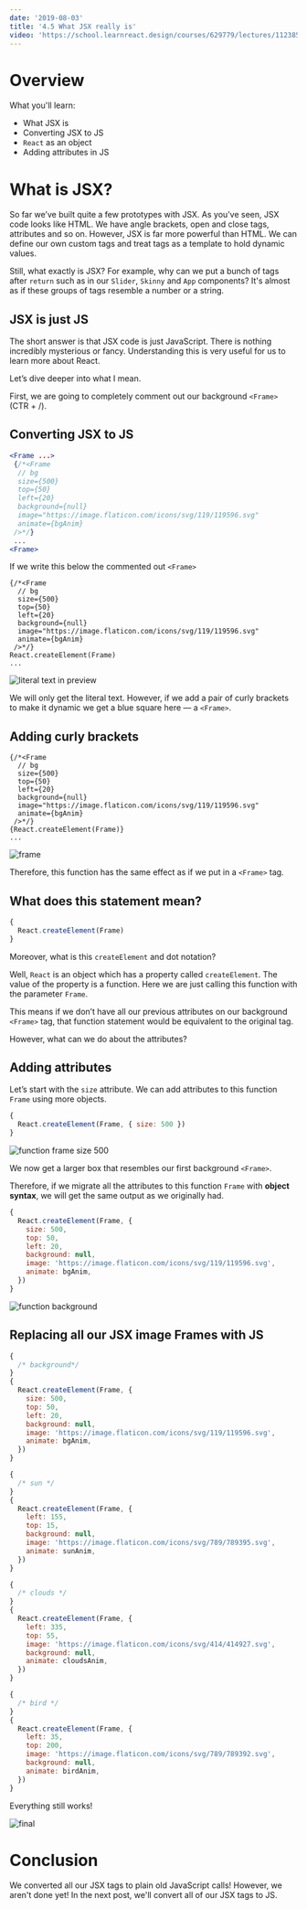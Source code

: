 ```yaml
---
date: '2019-08-03'
title: '4.5 What JSX really is'
video: 'https://school.learnreact.design/courses/629779/lectures/11238585'
---
```



# Overview

What you'll learn:

- What JSX is
- Converting JSX to JS
- `React` as an object
- Adding attributes in JS

<CourseVideoLink to={props.pageContext.frontmatter.video} />

# What is JSX?

So far we’ve built quite a few prototypes with JSX. As you’ve seen, JSX code looks like HTML. We have angle brackets, open and close tags, attributes and so on. However, JSX is far more powerful than HTML. We can define our own custom tags and treat tags as a template to hold dynamic values.

Still, what exactly is JSX? For example, why can we put a bunch of tags after `return` such as in our `Slider`, `Skinny` and `App` components? It's almost as if these groups of tags resemble a number or a string.

## JSX is just JS

The short answer is that JSX code is just JavaScript. There is nothing incredibly mysterious or fancy. Understanding this is very useful for us to learn more about React.

Let’s dive deeper into what I mean.

First, we are going to completely comment out our background `<Frame>` (CTR + /).

## Converting JSX to JS

```jsx
<Frame ...>
 {/*<Frame
  // bg
  size={500}
  top={50}
  left={20}
  background={null}
  image="https://image.flaticon.com/icons/svg/119/119596.svg"
  animate={bgAnim}
 />*/}
 ...
<Frame>
```

If we write this below the commented out `<Frame>`

```jsx{10}
{/*<Frame
  // bg
  size={500}
  top={50}
  left={20}
  background={null}
  image="https://image.flaticon.com/icons/svg/119/119596.svg"
  animate={bgAnim}
 />*/}
React.createElement(Frame)
...
```

![literal text in preview](./literal.png)

We will only get the literal text. However, if we add a pair of curly brackets to make it dynamic we get a blue square here — a `<Frame>`.

## Adding curly brackets

```jsx{10}
{/*<Frame
  // bg
  size={500}
  top={50}
  left={20}
  background={null}
  image="https://image.flaticon.com/icons/svg/119/119596.svg"
  animate={bgAnim}
 />*/}
{React.createElement(Frame)}
...
```

![frame](./functionframe2.png)

Therefore, this function has the same effect as if we put in a `<Frame>` tag.

## What does this statement mean?

```jsx
{
  React.createElement(Frame)
}
```

Moreover, what is this `createElement` and dot notation?

Well, `React` is an object which has a property called `createElement`. The value of the property is a function. Here we are just calling this function with the parameter `Frame`.

This means if we don’t have all our previous attributes on our background `<Frame>` tag, that function statement would be equivalent to the original tag.

However, what can we do about the attributes?

## Adding attributes

Let’s start with the `size` attribute. We can add attributes to this function `Frame` using more objects.

```jsx
{
  React.createElement(Frame, { size: 500 })
}
```

![function frame size 500](./function500.png)

We now get a larger box that resembles our first background `<Frame>`.

Therefore, if we migrate all the attributes to this function `Frame` with **object syntax**, we will get the same output as we originally had.

```jsx
{
  React.createElement(Frame, {
    size: 500,
    top: 50,
    left: 20,
    background: null,
    image: 'https://image.flaticon.com/icons/svg/119/119596.svg',
    animate: bgAnim,
  })
}
```

![function background](./functionbackground.png)

## Replacing all our JSX image Frames with JS

```jsx
{
  /* background*/
}
{
  React.createElement(Frame, {
    size: 500,
    top: 50,
    left: 20,
    background: null,
    image: 'https://image.flaticon.com/icons/svg/119/119596.svg',
    animate: bgAnim,
  })
}

{
  /* sun */
}
{
  React.createElement(Frame, {
    left: 155,
    top: 15,
    background: null,
    image: 'https://image.flaticon.com/icons/svg/789/789395.svg',
    animate: sunAnim,
  })
}

{
  /* clouds */
}
{
  React.createElement(Frame, {
    left: 335,
    top: 55,
    image: 'https://image.flaticon.com/icons/svg/414/414927.svg',
    background: null,
    animate: cloudsAnim,
  })
}

{
  /* bird */
}
{
  React.createElement(Frame, {
    left: 35,
    top: 200,
    image: 'https://image.flaticon.com/icons/svg/789/789392.svg',
    background: null,
    animate: birdAnim,
  })
}
```

Everything still works!

![final](./final.gif)

# Conclusion

We converted all our JSX tags to plain old JavaScript calls! However, we aren't done yet! In the next post, we'll convert all of our JSX tags to JS.
